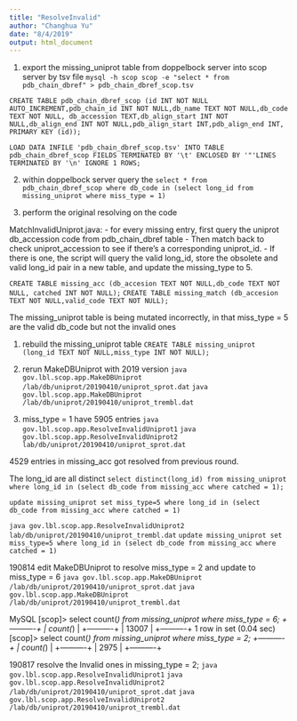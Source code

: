 ```yaml
---
title: "ResolveInvalid"
author: "Changhua Yu"
date: "8/4/2019"
output: html_document
---
```


1. export the missing_uniprot table from doppelbock server into scop server by tsv file
`mysql -h scop scop -e "select * from pdb_chain_dbref" > pdb_chain_dbref_scop.tsv`

`CREATE TABLE pdb_chain_dbref_scop (id INT NOT NULL AUTO_INCREMENT,pdb_chain_id INT NOT NULL,db_name TEXT NOT NULL,db_code TEXT NOT NULL, db_accession TEXT,db_align_start INT NOT NULL,db_align_end INT NOT NULL,pdb_align_start INT,pdb_align_end INT, PRIMARY KEY (id));`

`LOAD DATA INFILE 'pdb_chain_dbref_scop.tsv' INTO TABLE pdb_chain_dbref_scop FIELDS TERMINATED BY '\t' ENCLOSED BY '"'LINES TERMINATED BY '\n' IGNORE 1 ROWS;`

2. within doppelbock server query the 
`select * from pdb_chain_dbref_scop where db_code in (select long_id from missing_uniprot where miss_type = 1)`

4. perform the original resolving on the code


MatchInvalidUniprot.java:
- for every missing entry, first query the uniprot db_accession code from pdb_chain_dbref table 
- Then match back to check uniprot_accession to see if there's a corresponding uniprot_id. 
- If there is one, the script will query the valid long_id, store the obsolete and valid long_id pair in a new table, and update the missing_type to 5.


`CREATE TABLE missing_acc (db_accesion TEXT NOT NULL,db_code TEXT NOT NULL, catched INT NOT NULL);`
`CREATE TABLE missing_match (db_accesion TEXT NOT NULL,valid_code TEXT NOT NULL);`

The missing_uniprot table is being mutated incorrectly, in that miss_type = 5 are the valid db_code but not the invalid ones

1. rebuild the missing_uniprot table
`CREATE TABLE missing_uniprot (long_id TEXT NOT NULL,miss_type INT NOT NULL);`

2. rerun MakeDBUniprot with 2019 version
`java gov.lbl.scop.app.MakeDBUniprot /lab/db/uniprot/20190410/uniprot_sprot.dat`
`java gov.lbl.scop.app.MakeDBUniprot /lab/db/uniprot/20190410/uniprot_trembl.dat`

3. miss_type = 1 have 5905 entries
`java gov.lbl.scop.app.ResolveInvalidUniprot1`
`java gov.lbl.scop.app.ResolveInvalidUniprot2 lab/db/uniprot/20190410/uniprot_sprot.dat`

4529 entries in missing_acc got resolved from previous round. 

The long_id are all distinct
`select distinct(long_id) from missing_uniprot where long_id in (select db_code from missing_acc where catched = 1);`

`update missing_uniprot set miss_type=5 where long_id in (select db_code from missing_acc where catched = 1)`



`java gov.lbl.scop.app.ResolveInvalidUniprot2 lab/db/uniprot/20190410/uniprot_trembl.dat`
`update missing_uniprot set miss_type=5 where long_id in (select db_code from missing_acc where catched = 1)`



190814 
edit MakeDBUniprot to resolve miss_type = 2 and update to miss_type = 6
`java gov.lbl.scop.app.MakeDBUniprot /lab/db/uniprot/20190410/uniprot_sprot.dat`
`java gov.lbl.scop.app.MakeDBUniprot /lab/db/uniprot/20190410/uniprot_trembl.dat`

MySQL 
[scop]> select count(*) from missing_uniprot where miss_type = 6;
+----------+
| count(*) |
+----------+
|    13007 |
+----------+
1 row in set (0.04 sec)
[scop]> select count(*) from missing_uniprot where miss_type = 2;
+----------+
| count(*) |
+----------+
|     2975 |
+----------+

190817
resolve the Invalid ones in missing_type = 2;
`java gov.lbl.scop.app.ResolveInvalidUniprot1`
`java gov.lbl.scop.app.ResolveInvalidUniprot2 /lab/db/uniprot/20190410/uniprot_sprot.dat`
`java gov.lbl.scop.app.ResolveInvalidUniprot2 /lab/db/uniprot/20190410/uniprot_trembl.dat`


